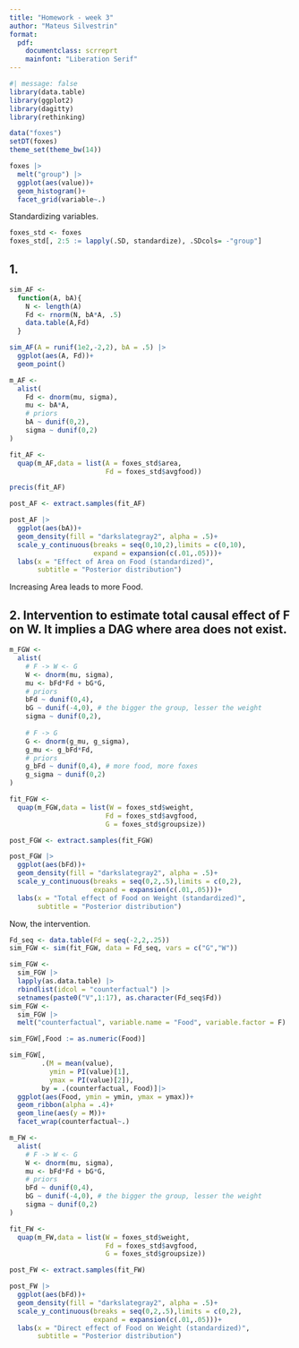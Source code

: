 ```yaml
---
title: "Homework - week 3"
author: "Mateus Silvestrin"
format: 
  pdf:
    documentclass: scrreprt
    mainfont: "Liberation Serif"
---
```


```r
#| message: false
library(data.table)
library(ggplot2)
library(dagitty)
library(rethinking)

data("foxes")
setDT(foxes)
theme_set(theme_bw(14))
```

```r
foxes |> 
  melt("group") |> 
  ggplot(aes(value))+
  geom_histogram()+
  facet_grid(variable~.)
```

Standardizing variables.
```r
foxes_std <- foxes
foxes_std[, 2:5 := lapply(.SD, standardize), .SDcols= -"group"]
```


## 1. 
```r
sim_AF <- 
  function(A, bA){
    N <- length(A)
    Fd <- rnorm(N, bA*A, .5)
    data.table(A,Fd)
  }

sim_AF(A = runif(1e2,-2,2), bA = .5) |> 
  ggplot(aes(A, Fd))+
  geom_point()
```

```r
m_AF <- 
  alist(
    Fd <- dnorm(mu, sigma),
    mu <- bA*A,
    # priors
    bA ~ dunif(0,2),
    sigma ~ dunif(0,2)
)

fit_AF <- 
  quap(m_AF,data = list(A = foxes_std$area,
                        Fd = foxes_std$avgfood))

precis(fit_AF)
```

```r
post_AF <- extract.samples(fit_AF)

post_AF |> 
  ggplot(aes(bA))+
  geom_density(fill = "darkslategray2", alpha = .5)+
  scale_y_continuous(breaks = seq(0,10,2),limits = c(0,10),
                     expand = expansion(c(.01,.05)))+
  labs(x = "Effect of Area on Food (standardized)",
       subtitle = "Posterior distribution")
```

Increasing Area leads to more Food.

## 2. Intervention to estimate total causal effect of F on W. It implies a DAG where area does not exist.

```r
m_FGW <- 
  alist(
    # F -> W <- G
    W <- dnorm(mu, sigma),
    mu <- bFd*Fd + bG*G,
    # priors
    bFd ~ dunif(0,4),
    bG ~ dunif(-4,0), # the bigger the group, lesser the weight
    sigma ~ dunif(0,2),
    
    # F -> G
    G <- dnorm(g_mu, g_sigma),
    g_mu <- g_bFd*Fd,
    # priors
    g_bFd ~ dunif(0,4), # more food, more foxes
    g_sigma ~ dunif(0,2)
)

fit_FGW <- 
  quap(m_FGW,data = list(W = foxes_std$weight,
                        Fd = foxes_std$avgfood,
                        G = foxes_std$groupsize))
```

```r
post_FGW <- extract.samples(fit_FGW)

post_FGW |> 
  ggplot(aes(bFd))+
  geom_density(fill = "darkslategray2", alpha = .5)+
  scale_y_continuous(breaks = seq(0,2,.5),limits = c(0,2),
                     expand = expansion(c(.01,.05)))+
  labs(x = "Total effect of Food on Weight (standardized)",
       subtitle = "Posterior distribution")
```

Now, the intervention.

```r
Fd_seq <- data.table(Fd = seq(-2,2,.25))
sim_FGW <- sim(fit_FGW, data = Fd_seq, vars = c("G","W"))
```

```r
sim_FGW <- 
  sim_FGW |>
  lapply(as.data.table) |> 
  rbindlist(idcol = "counterfactual") |> 
  setnames(paste0("V",1:17), as.character(Fd_seq$Fd)) 
sim_FGW <-  
  sim_FGW |> 
  melt("counterfactual", variable.name = "Food", variable.factor = F)

sim_FGW[,Food := as.numeric(Food)]

sim_FGW[,
        .(M = mean(value),
          ymin = PI(value)[1],
          ymax = PI(value)[2]),
        by = .(counterfactual, Food)]|> 
  ggplot(aes(Food, ymin = ymin, ymax = ymax))+
  geom_ribbon(alpha = .4)+
  geom_line(aes(y = M))+
  facet_wrap(counterfactual~.)
```

```r
m_FW <- 
  alist(
    # F -> W <- G
    W <- dnorm(mu, sigma),
    mu <- bFd*Fd + bG*G,
    # priors
    bFd ~ dunif(0,4),
    bG ~ dunif(-4,0), # the bigger the group, lesser the weight
    sigma ~ dunif(0,2)
)

fit_FW <- 
  quap(m_FW,data = list(W = foxes_std$weight,
                        Fd = foxes_std$avgfood,
                        G = foxes_std$groupsize))
```

```r
post_FW <- extract.samples(fit_FW)

post_FW |> 
  ggplot(aes(bFd))+
  geom_density(fill = "darkslategray2", alpha = .5)+
  scale_y_continuous(breaks = seq(0,2,.5),limits = c(0,2),
                     expand = expansion(c(.01,.05)))+
  labs(x = "Direct effect of Food on Weight (standardized)",
       subtitle = "Posterior distribution")
```

